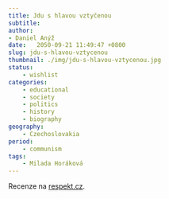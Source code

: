 ```yaml
---
title: Jdu s hlavou vztyčenou
subtitle:
author:
- Daniel Anýž
date:   2050-09-21 11:49:47 +0800
slug: jdu-s-hlavou-vztycenou
thumbnail: ./img/jdu-s-hlavou-vztycenou.jpg
status:
    - wishlist
categories:
    - educational
    - society
    - politics
    - history
    - biography
geography:
    - Czechoslovakia
period:
    - communism
tags:
    - Milada Horáková
---
```

Recenze na <a href="https://www.respekt.cz/rozhovor/kdyz-mi-jana-kanska-citovala-basen-pro-svou-matku-vedel-jsem-ze-je-cas-na-knihu" target="_blank" rel="noreferrer noopener">respekt.cz</a>.
